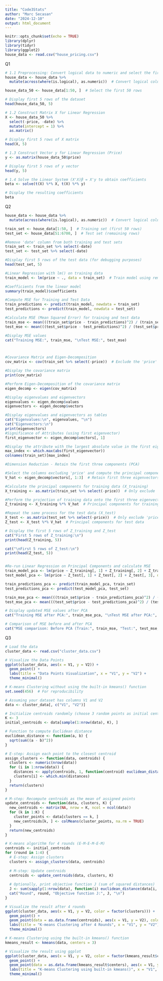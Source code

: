 ```yaml
---
title: "Code3Stats"
author: "Marc Secasan"
date: "2024-12-10"
output: html_document
---
```


```r
knitr::opts_chunk$set(echo = TRUE)
library(dplyr)
library(tidyr)
library(ggplot2)
house_data <- read.csv("house_pricing.csv")

```

Q1
```R

# 1.1 Preprocessing: Convert logical data to numeric and select the first 50 rows
house_data <- house_data %>%
  mutate(across(where(is.logical), as.numeric))  # Convert logical columns to numeric

house_data_50 <- house_data[1:50, ]  # Select the first 50 rows

# Display first 5 rows of the dataset
head(house_data_50, 5)

# 1.2 Construct Matrix X for Linear Regression
X <- house_data_50 %>%
  select(-price, -date) %>%
  mutate(intercept = 1) %>%
  as.matrix()

# Display first 5 rows of X matrix
head(X, 5)

# 1.3 Construct Vector y for Linear Regression (Price)
y <- as.matrix(house_data_50$price)

# Display first 5 rows of y vector
head(y, 5)

# 1.4 Solve the Linear System (X'X)β = X'y to obtain coefficients
beta <- solve(t(X) %*% X, t(X) %*% y)

# Display the resulting coefficients
beta


```

Q2
```R
house_data <- house_data %>%
  mutate(across(where(is.logical), as.numeric))  # Convert logical columns to numeric

train_set <- house_data[1:50, ]  # Training set (first 50 rows)
test_set <- house_data[51:6700, ]  # Test set (remaining rows)

#Remove 'date' column from both training and test sets
train_set <- train_set %>% select(-date)
test_set <- test_set %>% select(-date)

#Display first 5 rows of the test data (for debugging purposes)
head(test_set, 5)

#Linear Regression with lm() on training data
train_model <- lm(price ~ ., data = train_set)  # Train model using remaining columns

#Coefficients from the linear model
summary(train_model)$coefficients

#Compute MSE for Training and Test Data
train_predictions <- predict(train_model, newdata = train_set)
test_predictions <- predict(train_model, newdata = test_set)

#Calculate MSE (Mean Squared Error) for training and test data
train_mse <- mean(((train_set$price - train_predictions)^2) / (train_set$price^2))
test_mse <- mean(((test_set$price - test_predictions)^2) / (test_set$price^2))

#Display MSE values
cat("Training MSE:", train_mse, "\nTest MSE:", test_mse)



#Covariance Matrix and Eigen-Decomposition
cov_matrix <- cov(train_set %>% select(-price))  # Exclude the 'price' column

#Display the covariance matrix
print(cov_matrix)

#Perform Eigen-Decomposition of the covariance matrix
eigen_decomp <- eigen(cov_matrix)

#Display eigenvalues and eigenvectors
eigenvalues <- eigen_decomp$values
eigenvectors <- eigen_decomp$vectors

#Display eigenvalues and eigenvectors as tables
cat("Eigenvalues:\n", eigenvalues, "\n")
cat("Eigenvectors:\n")
print(eigenvectors)
#Significance of Attributes (using first eigenvector)
first_eigenvector <- eigen_decomp$vectors[, 1]

#Display the attribute with the largest absolute value in the first eigenvector
max_index <- which.max(abs(first_eigenvector))
colnames(train_set)[max_index]

#Dimension Reduction - Retain the first three components (PCA)

#Select the columns excluding 'price' and compute the principal components
V_hat <- eigen_decomp$vectors[, 1:3]  # Retain first three eigenvectors

#Calculate the principal components for training data (X_training)
X_training <- as.matrix(train_set %>% select(-price))  # Only exclude 'price' column

#Perform the projection of training data onto the first three eigenvectors
Z_training <- X_training %*% V_hat  # Principal components for training data

#Repeat the same process for the test data (X_test)
X_test <- as.matrix(test_set %>% select(-price))  # Only exclude 'price' column
Z_test <- X_test %*% V_hat  # Principal components for test data

# Display the first 5 rows of Z_training and Z_test
cat("First 5 rows of Z_training:\n")
print(head(Z_training, 5))

cat("\nFirst 5 rows of Z_test:\n")
print(head(Z_test, 5))


#Re-run Linear Regression on Principal Components and calculate MSE
train_model_pca <- lm(price ~ Z_training[, 1] + Z_training[, 2] + Z_training[, 3], data = train_set)
test_model_pca <- lm(price ~ Z_test[, 1] + Z_test[, 2] + Z_test[, 3], data = test_set)

train_predictions_pca <- predict(train_model_pca, train_set)
test_predictions_pca <- predict(test_model_pca, test_set)

train_mse_pca <- mean(((train_set$price - train_predictions_pca)^2) / (train_set$price^2))
test_mse_pca <- mean(((test_set$price - test_predictions_pca)^2) / (test_set$price^2))

# Display updated MSE values after PCA
cat("Training MSE after PCA:", train_mse_pca, "\nTest MSE after PCA:", test_mse_pca)

# Comparison of MSE before and after PCA
cat("MSE comparison: Before PCA (Train:", train_mse, "Test:", test_mse, ") vs After PCA (Train:", train_mse_pca, "Test:", test_mse_pca, ")\n")

```

Q3
```R
# Load the data
cluster_data <- read.csv("cluster_data.csv")

# Visualize the Data Points
ggplot(cluster_data, aes(x = V1, y = V2)) +
  geom_point() +
  labs(title = "Data Points Visualization", x = "V1", y = "V2") +
  theme_minimal()

# K-means Clustering without using the built-in kmeans() function
set.seed(456)  # For reproducibility

# Assuming your dataset has columns V1 and V2
data <- cluster_data[, c("V1", "V2")]

# Initialize centroids randomly (choose 3 random points as initial centroids)
K <- 3
initial_centroids <- data[sample(1:nrow(data), K), ]

# Function to compute Euclidean distance
euclidean_distance <- function(a, b) {
  sqrt(sum((a - b)^2))
}

# E-step: Assign each point to the closest centroid
assign_clusters <- function(data, centroids) {
  clusters <- numeric(nrow(data))
  for (i in 1:nrow(data)) {
    distances <- apply(centroids, 1, function(centroid) euclidean_distance(data[i,], centroid))
    clusters[i] <- which.min(distances)
  }
  return(clusters)
}

# M-step: Recompute centroids as the mean of assigned points
update_centroids <- function(data, clusters, K) {
  new_centroids <- matrix(NA, nrow = K, ncol = ncol(data))
  for (k in 1:K) {
    cluster_points <- data[clusters == k, ]
    new_centroids[k, ] <- colMeans(cluster_points, na.rm = TRUE)
  }
  return(new_centroids)
}

# K-means algorithm for 4 rounds (E-M-E-M-E-M)
centroids <- initial_centroids
for (round in 1:4) {
  # E-step: Assign clusters
  clusters <- assign_clusters(data, centroids)
  
  # M-step: Update centroids
  centroids <- update_centroids(data, clusters, K)
  
  # Optionally, print objective function J (sum of squared distances)
  J <- sum(sapply(1:nrow(data), function(i) euclidean_distance(data[i, ], centroids[clusters[i], ])^2))
  cat("Round", round, "Objective function J:", J, "\n")
}

# Visualize the result after 4 rounds
ggplot(cluster_data, aes(x = V1, y = V2, color = factor(clusters))) +
  geom_point() +
  geom_point(data = as.data.frame(centroids), aes(x = V1, y = V2), color = "red", size = 5, shape = 3) +
  labs(title = "K-means Clustering after 4 Rounds", x = "V1", y = "V2") +
  theme_minimal()

# K-means Clustering using the built-in kmeans() function
kmeans_result <- kmeans(data, centers = 3)

# Visualize the result using ggplot
ggplot(cluster_data, aes(x = V1, y = V2, color = factor(kmeans_result$cluster))) +
  geom_point() +
  geom_point(data = as.data.frame(kmeans_result$centers), aes(x = V1, y = V2), color = "red", size = 5, shape = 3) +
  labs(title = "K-means Clustering using built-in kmeans()", x = "V1", y = "V2") +
  theme_minimal()
```



